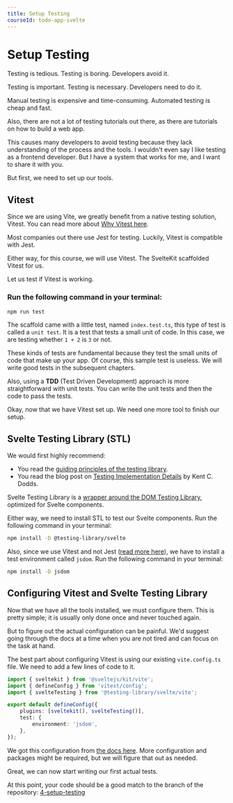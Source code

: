 ```yaml
---
title: Setup Testing
courseId: todo-app-svelte
---
```



# Setup Testing

Testing is tedious. Testing is boring. Developers avoid it.

Testing is important. Testing is necessary. Developers need to do it.

Manual testing is expensive and time-consuming. Automated testing is cheap and fast.

Also, there are not a lot of testing tutorials out there, as there are tutorials on how to build a web app.

This causes many developers to avoid testing because they lack understanding of the process and the tools. I wouldn't even say I like testing as a frontend developer. But I have a system that works for me, and I want to share it with you.

But first, we need to set up our tools.

## Vitest

Since we are using Vite, we greatly benefit from a native testing solution, Vitest. You can read more about [Why Vitest here](https://vitest.dev/guide/why.html).

Most companies out there use Jest for testing. Luckily, Vitest is compatible with Jest.

Either way, for this course, we will use Vitest. The SvelteKit scaffolded Vitest for us.

Let us test if Vitest is working.

### Run the following command in your terminal:

```sh frame="none" showLineNumbers=false
npm run test
```

The scaffold came with a little test, named `index.test.ts`, this type of test is called a `unit test`. It is a test that tests a small unit of code. In this case, we are testing whether `1 + 2` is `3` or not.

These kinds of tests are fundamental because they test the small units of code that make up your app. Of course, this sample test is useless. We will write good tests in the subsequent chapters.

Also, using a **TDD** (Test Driven Development) approach is more straightforward with unit tests. You can write the unit tests and then the code to pass the tests.

Okay, now that we have Vitest set up. We need one more tool to finish our setup.

## Svelte Testing Library (STL)

<Callout>

We would first highly recommend:

- You read the [guiding principles of the testing library](https://testing-library.com/docs/guiding-principles).
- You read the blog post on [Testing Implementation Details](https://kentcdodds.com/blog/testing-implementation-details) by Kent C. Dodds.

</Callout>

Svelte Testing Library is a [wrapper around the DOM Testing Library](https://testing-library.com/docs/svelte-testing-library/intro), optimized for Svelte components.

Either way, we need to install STL to test our Svelte components. Run the following command in your terminal:

```sh frame="none" showLineNumbers=false
npm install -D @testing-library/svelte
```

Also, since we use Vitest and not Jest ([read more here](https://testing-library.com/docs/svelte-testing-library/setup#vitest)), we have to install a test environment called `jsdom`. Run the following command in your terminal:

```sh frame="none" showLineNumbers=false
npm install -D jsdom
```

## Configuring Vitest and Svelte Testing Library

Now that we have all the tools installed, we must configure them. This is pretty simple; it is usually only done once and never touched again.

But to figure out the actual configuration can be painful. We'd suggest going through the docs at a time when you are not tired and can focus on the task at hand.

The best part about configuring Vitest is using our existing `vite.config.ts` file. We need to add a few lines of code to it.

```ts title="./vite.config.ts" {3,6,8}
import { sveltekit } from '@sveltejs/kit/vite';
import { defineConfig } from 'vitest/config';
import { svelteTesting } from '@testing-library/svelte/vite';

export default defineConfig({
	plugins: [sveltekit(), svelteTesting()],
	test: {
		environment: 'jsdom',
	},
});
```

We got this configuration from [the docs here](https://testing-library.com/docs/svelte-testing-library/setup#vitest). More configuration and packages might be required, but we will figure that out as needed.

Great, we can now start writing our first actual tests.

At this point, your code should be a good match to the branch of the repository: [4-setup-testing](https://github.com/Frontend-Hire/todo-app-svelte-tdd-typescript/tree/4-setup-testing)
